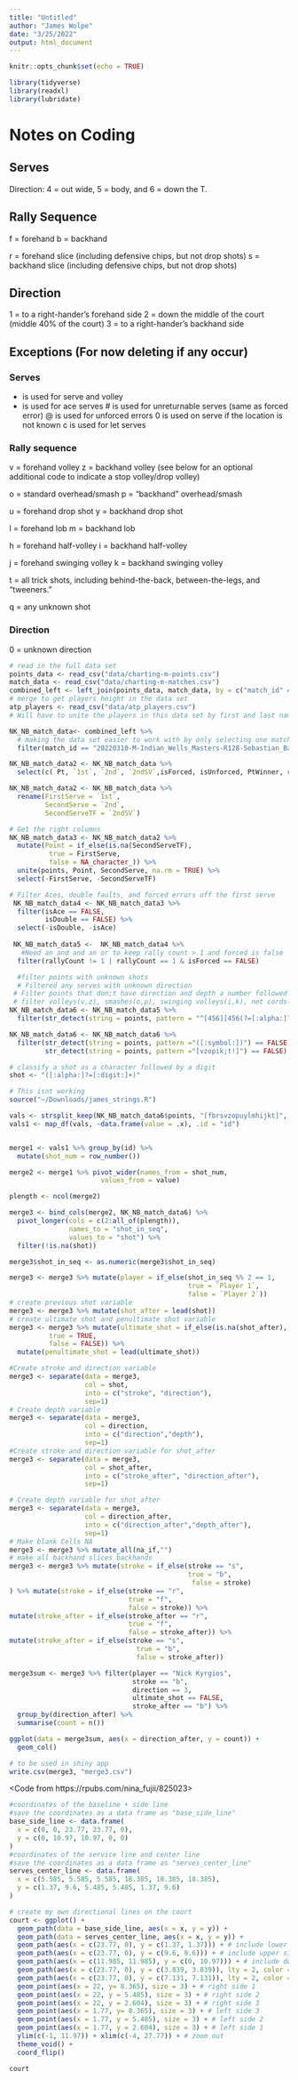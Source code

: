 ```yaml
---
title: "Untitled"
author: "James Wolpe"
date: "3/25/2022"
output: html_document
---
```


```r
knitr::opts_chunk$set(echo = TRUE)
```

```r
library(tidyverse)
library(readxl)
library(lubridate)
```

# Notes on Coding

## Serves
Direction: 4 = out wide, 5 = body, and 6 = down the T.

## Rally Sequence
f = forehand
b = backhand

r = forehand slice (including defensive chips, but not drop shots)
s = backhand slice (including defensive chips, but not drop shots)

## Direction
1 = to a right-hander's forehand side
2 = down the middle of the court (middle 40% of the court)
3 = to a right-hander's backhand side

## Exceptions (For now deleting if any occur)
### Serves
+ is used for serve and volley
* is used for ace serves
# is used for unreturnable serves (same as forced error)
@ is used for unforced errors
0 is used on serve if the location is not known
c is used for let serves

### Rally sequence
v = forehand volley
z = backhand volley
(see below for an optional additional code to indicate a stop volley/drop volley)

o = standard overhead/smash
p = "backhand" overhead/smash

u = forehand drop shot
y = backhand drop shot

l = forehand lob
m = backhand lob

h = forehand half-volley
i = backhand half-volley

j = forehand swinging volley
k = backhand swinging volley

t = all trick shots, including behind-the-back, between-the-legs, and "tweeners."

q = any unknown shot

### Direction
0 = unknown direction

```r
# read in the full data set
points_data <- read_csv("data/charting-m-points.csv")
match_data <- read_csv("data/charting-m-matches.csv")
combined_left <- left_join(points_data, match_data, by = c("match_id" = "match_id"))
# merge to get players height in the data set
atp_players <- read_csv("data/atp_players.csv")
# Will have to unite the players in this data set by first and last name and either only look at the winner of each match or pivot longer (code from the atp shiny app) to compare height of players over the years.
```


```r
NK_NB_match_data<- combined_left %>% 
  # making the data set easier to work with by only selecting one match
  filter(match_id == "20220310-M-Indian_Wells_Masters-R128-Sebastian_Baez-Nick_Kyrgios") 

NK_NB_match_data2 <- NK_NB_match_data %>% 
  select(c( Pt, `1st`, `2nd`, `2ndSV`,isForced, isUnforced, PtWinner, rallyCount, match_id, isAce, isDouble, Svr, Ret, Serving,)) 

NK_NB_match_data2 <- NK_NB_match_data %>%
  rename(FirstServe = `1st`,
         SecondServe = `2nd`,
         SecondServeTF = `2ndSV`) 

# Get the right columns
NK_NB_match_data3 <- NK_NB_match_data2 %>%
  mutate(Point = if_else(is.na(SecondServeTF), 
          true = FirstServe,
          false = NA_character_)) %>% 
  unite(points, Point, SecondServe, na.rm = TRUE) %>% 
  select(-FirstServe, -SecondServeTF)

# Filter Aces, double faults, and forced errors off the first serve
 NK_NB_match_data4 <- NK_NB_match_data3 %>% 
  filter(isAce == FALSE,
         isDouble == FALSE) %>%
  select(-isDouble, -isAce)
   
 NK_NB_match_data5 <-  NK_NB_match_data4 %>%
   #Need an and and an or to keep rally count > 1 and forced is false
  filter(rallyCount != 1 | rallyCount == 1 & isForced == FALSE) 

  #filter points with unknown shots
  # Filtered any serves with unknown direction
 # Filter points that don;t have direction and depth a number followed by two digits.
 # filter volleys(v,z), smashes(o,p), swinging volleys(i,k), net cords(;), and approach shots(+), serve shanks(!)
NK_NB_match_data6 <- NK_NB_match_data5 %>%
  filter(str_detect(string = points, pattern = "^[456][456(?=[:alpha:]?={2}[:digit:])]"))

NK_NB_match_data6 <- NK_NB_match_data6 %>%
  filter(str_detect(string = points, pattern ="([:symbol:])") == FALSE,
         str_detect(string = points, pattern ="[vzopik;t!]") == FALSE)
```


```r
# classify a shot as a character followed by a digit
shot <- "([:alpha:]?=[:digit:]+)"

# This isnt working
source("~/Downloads/james_strings.R")

vals <- strsplit_keep(NK_NB_match_data6$points, "[fbrsvzopuylmhijkt]", type = "before")
vals1 <- map_df(vals, ~data.frame(value = .x), .id = "id")


merge1 <- vals1 %>% group_by(id) %>%
  mutate(shot_num = row_number())

merge2 <- merge1 %>% pivot_wider(names_from = shot_num,
                       values_from = value)

plength <- ncol(merge2)

merge3 <- bind_cols(merge2, NK_NB_match_data6) %>%
  pivot_longer(cols = c(2:all_of(plength)),
               names_to = "shot_in_seq",
               values_to = "shot") %>%
  filter(!is.na(shot))

merge3$shot_in_seq <- as.numeric(merge3$shot_in_seq)
```


```r
merge3 <- merge3 %>% mutate(player = if_else(shot_in_seq %% 2 == 1,
                                             true = `Player 1`,
                                             false = `Player 2`))
# create previous shot variable
merge3 <- merge3 %>% mutate(shot_after = lead(shot)) 
# create ultimate shot and penultimate shot variable
merge3 <- merge3 %>% mutate(ultimate_shot = if_else(is.na(shot_after),
          true = TRUE,
          false = FALSE)) %>%
  mutate(penultimate_shot = lead(ultimate_shot))

#Create stroke and direction variable
merge3 <- separate(data = merge3,
                   col = shot,
                   into = c("stroke", "direction"),
                   sep=1) 
# Create depth variable
merge3 <- separate(data = merge3,
                   col = direction,
                   into = c("direction","depth"),
                   sep=1) 
#Create stroke and direction variable for shot_after
merge3 <- separate(data = merge3,
                   col = shot_after,
                   into = c("stroke_after", "direction_after"),
                   sep=1) 

# Create depth variable for shot_after
merge3 <- separate(data = merge3,
                   col = direction_after,
                   into = c("direction_after","depth_after"),
                   sep=1)
# Make blank Cells NA
merge3 <- merge3 %>% mutate_all(na_if,"")
# make all backhand slices backhands
merge3 <- merge3 %>% mutate(stroke = if_else(stroke == "s",
                                             true = "b",
                                              false = stroke)
) %>% mutate(stroke = if_else(stroke == "r",
                              true = "f",
                              false = stroke)) %>%
mutate(stroke_after = if_else(stroke_after == "r",
                              true = "f",
                              false = stroke_after)) %>% 
mutate(stroke_after = if_else(stroke == "s",
                                true = "b",
                                false = stroke_after))

```


```r
merge3sum <- merge3 %>% filter(player == "Nick Kyrgios",
                               stroke == "b",
                               direction == 3,
                               ultimate_shot == FALSE,
                               stroke_after == "b") %>% 
  group_by(direction_after) %>%
  summarise(count = n())

ggplot(data = merge3sum, aes(x = direction_after, y = count)) +
  geom_col()
```


```r
# to be used in shiny app
write.csv(merge3, "merge3.csv")
```

<Code from https://rpubs.com/nina_fujii/825023>
```r
#coordinates of the baseline + side line 
#save the coordinates as a data frame as "base_side_line"
base_side_line <- data.frame(
  x = c(0, 0, 23.77, 23.77, 0),
  y = c(0, 10.97, 10.97, 0, 0)
)
#coordinates of the service line and center line 
#save the coordinates as a data frame as "serves_center_line"
serves_center_line <- data.frame(
  x = c(5.585, 5.585, 5.585, 18.385, 18.385, 18.385),
  y = c(1.37, 9.6, 5.485, 5.485, 1.37, 9.6)
)

# create my own directional lines on the court
court <- ggplot() +
  geom_path(data = base_side_line, aes(x = x, y = y)) +
  geom_path(data = serves_center_line, aes(x = x, y = y)) +
  geom_path(aes(x = c(23.77, 0), y = c(1.37, 1.37))) + # include lower singles lines
  geom_path(aes(x = c(23.77, 0), y = c(9.6, 9.6))) + # include upper singles lines
  geom_path(aes(x = c(11.985, 11.985), y = c(0, 10.97))) + # include dotted net line
  geom_path(aes(x = c(23.77, 0), y = c(3.839, 3.839)), lty = 2, color = "red") +  # my new line for the bottom directional
  geom_path(aes(x = c(23.77, 0), y = c(7.131, 7.131)), lty = 2, color = "red") +
  geom_point(aes(x = 22, y= 8.365), size = 3) + # right side 1 
  geom_point(aes(x = 22, y = 5.485), size = 3) + # right side 2
  geom_point(aes(x = 22, y = 2.604), size = 3) + # right side 3
  geom_point(aes(x = 1.77, y= 8.365), size = 3) + # left side 3 
  geom_point(aes(x = 1.77, y = 5.485), size = 3) + # left side 2
  geom_point(aes(x = 1.77, y = 2.604), size = 3) + # left side 1
  ylim(c(-1, 11.97)) + xlim(c(-4, 27.77)) + # zoom out
  theme_void() +
  coord_flip()

court
```
